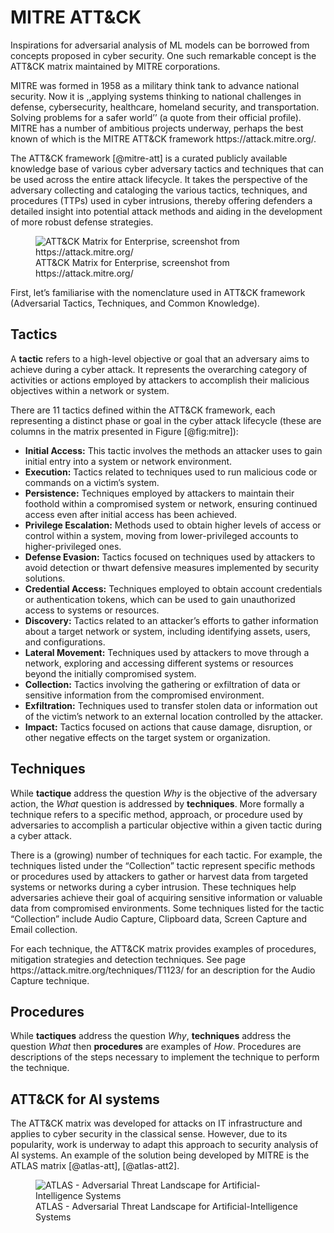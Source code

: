# MITRE ATT&CK

Inspirations for adversarial analysis of ML models can be borrowed from concepts proposed in cyber security. One such remarkable concept is the ATT&CK matrix maintained by MITRE corporations.

MITRE was formed in 1958 as a military think tank to advance national security. Now it is ,,applying systems thinking to national challenges in defense, cybersecurity, healthcare, homeland security, and transportation. Solving problems for a safer world'' (a quote from their official profile). MITRE has a number of ambitious projects underway, perhaps the best known of which is the MITRE ATT&CK framework https://attack.mitre.org/.

The ATT&CK framework [@mitre-att] is a curated publicly available knowledge base of various cyber adversary tactics and techniques that can be used across the entire attack lifecycle. It takes the perspective of the adversary collecting and cataloging the various tactics, techniques, and procedures (TTPs) used in cyber intrusions, thereby offering defenders a detailed insight into potential attack methods and aiding in the development of more robust defense strategies.

![ATT&CK Matrix for Enterprise, screenshot from https://attack.mitre.org/](images/mitre_attack.png){#fig:mitre}

First, let's familiarise with the nomenclature used in ATT&CK framework (Adversarial Tactics, Techniques, and Common Knowledge). 

## Tactics

A **tactic** refers to a high-level objective or goal that an adversary aims to achieve during a cyber attack. It represents the overarching category of activities or actions employed by attackers to accomplish their malicious objectives within a network or system. 

There are 11 tactics defined within the ATT&CK framework, each representing a distinct phase or goal in the cyber attack lifecycle (these are columns in the matrix presented in Figure [@fig:mitre]):

- **Initial Access:** This tactic involves the methods an attacker uses to gain initial entry into a system or network environment.
- **Execution:** Tactics related to techniques used to run malicious code or commands on a victim's system.
- **Persistence:** Techniques employed by attackers to maintain their foothold within a compromised system or network, ensuring continued access even after initial access has been achieved.
- **Privilege Escalation:** Methods used to obtain higher levels of access or control within a system, moving from lower-privileged accounts to higher-privileged ones.
- **Defense Evasion:** Tactics focused on techniques used by attackers to avoid detection or thwart defensive measures implemented by security solutions.
- **Credential Access:** Techniques employed to obtain account credentials or authentication tokens, which can be used to gain unauthorized access to systems or resources.
- **Discovery:** Tactics related to an attacker's efforts to gather information about a target network or system, including identifying assets, users, and configurations.
- **Lateral Movement:** Techniques used by attackers to move through a network, exploring and accessing different systems or resources beyond the initially compromised system.
- **Collection:** Tactics involving the gathering or exfiltration of data or sensitive information from the compromised environment.
- **Exfiltration:** Techniques used to transfer stolen data or information out of the victim's network to an external location controlled by the attacker.
- **Impact:** Tactics focused on actions that cause damage, disruption, or other negative effects on the target system or organization.

## Techniques

While **tactique** address the question *Why* is the objective of the adversary action, the *What* question is addressed by **techniques**. More formally a technique refers to a specific method, approach, or procedure used by adversaries to accomplish a particular objective within a given tactic during a cyber attack.

There is a (growing) number of techniques for each tactic. For example, the techniques listed under the "Collection" tactic represent specific methods or procedures used by attackers to gather or harvest data from targeted systems or networks during a cyber intrusion. These techniques help adversaries achieve their goal of acquiring sensitive information or valuable data from compromised environments. Some techniques listed for the tactic "Collection" include Audio Capture, Clipboard data, Screen Capture and Email collection. 

For each technique, the ATT&CK matrix provides examples of procedures, mitigation strategies and detection techniques. See page https://attack.mitre.org/techniques/T1123/ for an description for the Audio Capture technique.


## Procedures

While **tactiques** address the question *Why*,  **techniques** address the question *What* then **procedures** are examples of *How*.
Procedures are descriptions of the steps necessary to implement the technique to perform the technique.

## ATT&CK for AI systems

The ATT&CK matrix was developed for attacks on IT infrastructure and applies to cyber security in the classical sense. However, due to its popularity, work is underway to adapt this approach to security analysis of AI systems. An example of the solution being developed by MITRE is the ATLAS matrix [@atlas-att], [@atlas-att2].


![ATLAS - Adversarial Threat Landscape for Artificial-Intelligence Systems](images/mitre_atlas.png){#fig:mitreatlas}

